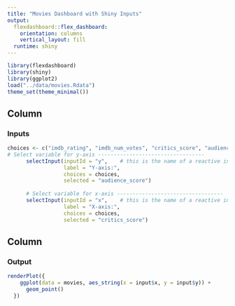 ```yaml
---
title: "Movies Dashboard with Shiny Inputs"
output: 
  flexdashboard::flex_dashboard:
    orientation: columns
    vertical_layout: fill
  runtime: shiny
---
```


```r
library(flexdashboard)
library(shiny)
library(ggplot2)
load("../data/movies.Rdata")
theme_set(theme_minimal())
```

Column {data-width=350}
-----------------------------------------------------------------------

### Inputs

```r
choices <- c("imdb_rating", "imdb_num_votes", "critics_score", "audience_score", "runtime")
# Select variable for y-axis ----------------------------------
      selectInput(inputId = "y",    # this is the name of a reactive input variable
                  label = "Y-axis:",
                  choices = choices, 
                  selected = "audience_score")
      
      # Select variable for x-axis ----------------------------------
      selectInput(inputId = "x",    # this is the name of a reactive input variable
                  label = "X-axis:",
                  choices = choices, 
                  selected = "critics_score")
```

Column {data-width=550}
-----------------------------------------------------------------------

### Output

```r
renderPlot({
    ggplot(data = movies, aes_string(x = input$x, y = input$y)) +
      geom_point()
  })
```

